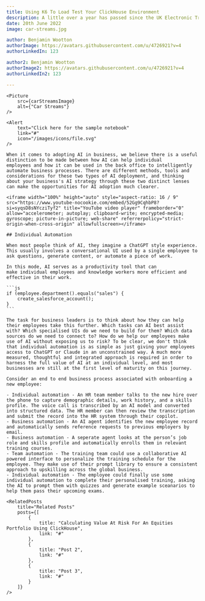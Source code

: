 ```yaml
---
title: Using K6 To Load Test Your ClickHouse Environment
description: A little over a year has passed since the UK Electronic Trade Documents Act came into effect in September 2023.
date: 20th June 2022
image: car-streams.jpg

author: Benjamin Wootton
authorImage: https://avatars.githubusercontent.com/u/4726921?v=4
authorLinkedIn: 123

author2: Benjamin Wootton
authorImage2: https://avatars.githubusercontent.com/u/4726921?v=4
authorLinkedIn2: 123

---
```



<Article
    title={frontmatter.title}
    description={frontmatter.description}
    date={frontmatter.date}
    author={frontmatter?.author}
    authorImage={frontmatter?.authorImage}
    authorLinkedIn={frontmatter?.authorLinkedIn}
    author2={frontmatter?.author2}
    authorImage2={frontmatter?.authorImage2}
    authorLinkedIn2={frontmatter?.authorLinkedIn2}
>

    <Picture
        src={carStreamsImage}
        alt={"Car Streams"}
    />

    <Alert
        text="Click here for the sample notebook"
        link="#"
        icon="/images/icons/file.svg"
    />

    When it comes to adopting AI in business, we believe there is a useful distinction to be made between how AI can help individual employees and how it can be used in the back office to intelligently automate business processes. There are different methods, tools and considerations for these two types of AI deployment, and thinking about your business's AI strategy through these two distinct lenses can make the opportunities for AI adoption much clearer.

    <iframe width="100%" height="auto" style="aspect-ratio: 16 / 9" src="https://www.youtube-nocookie.com/embed/52Gg9CqhbP8?si=syqsD8sNYcziTyf2" title="YouTube video player" frameborder="0" allow="accelerometer; autoplay; clipboard-write; encrypted-media; gyroscope; picture-in-picture; web-share" referrerpolicy="strict-origin-when-cross-origin" allowfullscreen></iframe>

    ## Individual Automation

    When most people think of AI, they imagine a ChatGPT style experience. This usually involves a conversational UI used by a single employee to ask questions, generate content, or automate a piece of work.

    In this mode, AI serves as a productivity tool that can make individual employees and knowledge workers more efficient and effective in their work.

    ```js
    if (employee.department().equals("sales") {
        create_salesforce_account();
    }
    ```

    The task for business leaders is to think about how they can help their employees take this further. Which tasks can AI best assist with? Which specialised UIs do we need to build for them? Which data sources do we need to connect to? How do we help our employees make use of AI without exposing us to risk? To be clear, we don't think that individual automation is as simple as just giving your employees access to ChatGPT or Claude in an unconstrained way. A much more measured, thoughtful and integrated approach is required in order to harness the full value of AI at an individual level, and most businesses are still at the first level of maturity on this journey.

    Consider an end to end business process associated with onboarding a new employee:

    - Individual automation - An HR team member talks to the new hire over the phone to capture demographic details, work history, and a skills profile. The voice call is transcribed by an AI model and converted into structured data. The HR member can then review the transcription and submit the record into the HR system through their copilot.
    - Business automation - An AI agent identifies the new employee record and automatically sends reference requests to previous employers by email.
    - Business automation - A seperate agent looks at the person’s job role and skills profile and automatically enrolls them in relevant training courses.
    - Team automation - The training team could use a collaborative AI powered interface to personalize the training schedule for the employee. They make use of their prompt library to ensure a consistent approach to upskilling across the global business.
    - Individual automation - The employee could finally use some individual automation to complete their personalised training, asking the AI to prompt them with quizzes and generate example sceanarios to help them pass their upcoming exams.

    <RelatedPosts 
        title="Related Posts"
        posts={[
            {
                title: "Calculating Value At Risk For An Equities Portfolio Using ClickHouse",
                link: "#"
            },
            {
                title: "Post 2",
                link: "#"
            },
            {
                title: "Post 3",
                link: "#"
            }
        ]}
    />

</Article>